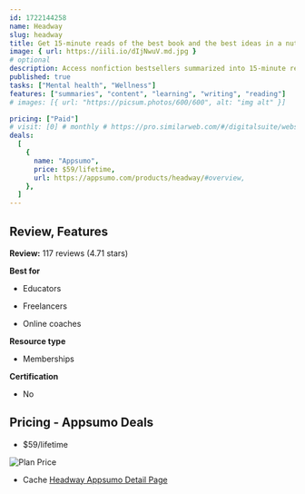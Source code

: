 ```yaml
---
id: 1722144258
name: Headway
slug: headway
title: Get 15-minute reads of the best book and the best ideas in a nutshell based on your goals & needs
image: { url: https://iili.io/dIjNwuV.md.jpg }
# optional
description: Access nonfiction bestsellers summarized into 15-minute readsReceive thousands of actionable insights and tips
published: true
tasks: ["Mental health", "Wellness"]
features: ["summaries", "content", "learning", "writing", "reading"]
# images: [{ url: "https://picsum.photos/600/600", alt: "img alt" }]

pricing: ["Paid"]
# visit: [0] # monthly # https://pro.similarweb.com/#/digitalsuite/websiteanalysis/home
deals:
  [
    {
      name: "Appsumo",
      price: $59/lifetime,
      url: https://appsumo.com/products/headway/#overview,
    },
  ]
---
```


## Review, Features

**Review:** 117 reviews (4.71 stars)

**Best for**

- Educators

- Freelancers

- Online coaches

**Resource type**

- Memberships

**Certification**

- No

## Pricing - Appsumo Deals

- $59/lifetime

<Img src="https://iili.io/dIwGmGf.png" alt="Plan Price" />

- Cache [Headway Appsumo Detail Page](https://iili.io/dIwMFje.png)
